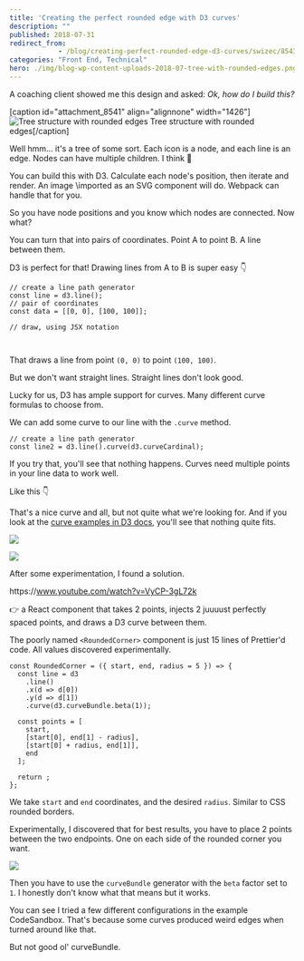 ```yaml
---
title: 'Creating the perfect rounded edge with D3 curves'
description: ""
published: 2018-07-31
redirect_from: 
            - /blog/creating-perfect-rounded-edge-d3-curves/swizec/8543
categories: "Front End, Technical"
hero: ./img/blog-wp-content-uploads-2018-07-tree-with-rounded-edges.png
---
```

A coaching client showed me this design and asked: _Ok, how do I build this?_



\[caption id="attachment_8541" align="alignnone" width="1426"]![Tree structure with rounded edges](./img/blog-wp-content-uploads-2018-07-tree-with-rounded-edges.png) Tree structure with rounded edges\[/caption]



Well hmm… it's a tree of some sort. Each icon is a node, and each line is an edge. Nodes can have multiple children. I think 🤔



You can build this with D3. Calculate each node's position, then iterate and render. An image \\imported as an SVG component will do. Webpack can handle that for you.



So you have node positions and you know which nodes are connected. Now what?



You can turn that into pairs of coordinates. Point A to point B. A line between them.



D3 is perfect for that! Drawing lines from A to B is super easy 👇



```
// create a line path generator
const line = d3.line();
// pair of coordinates
const data = [[0, 0], [100, 100]];

// draw, using JSX notation

  
```



That draws a line from point `(0, 0)` to point `(100, 100)`.





But we don't want straight lines. Straight lines don't look good.



Lucky for us, D3 has ample support for curves. Many different curve formulas to choose from.



We can add some curve to our line with the `.curve` method.



```
// create a line path generator
const line2 = d3.line().curve(d3.curveCardinal);
```



If you try that, you'll see that nothing happens. Curves need multiple points in your line data to work well.



Like this 👇





That's a nice curve and all, but not quite what we're looking for. And if you look at the [curve examples in D3 docs](https://github.com/d3/d3-shape/blob/master/README.md#curves), you'll see that nothing quite fits.



![](./img/d3-d3-shape-master-img-cardinal.png)



![](./img/d3-d3-shape-master-img-catmullRom.png)



After some experimentation, I found a solution.



https&#x3A;//www.youtube.com/watch?v=VyCP-3gL72k



👉 a React component that takes 2 points, injects 2 juuuust perfectly spaced points, and draws a D3 curve between them.





The poorly named `<RoundedCorner>` component is just 15 lines of Prettier'd code. All values discovered experimentally.



```
const RoundedCorner = ({ start, end, radius = 5 }) => {
  const line = d3
    .line()
    .x(d => d[0])
    .y(d => d[1])
    .curve(d3.curveBundle.beta(1));

  const points = [
    start,
    [start[0], end[1] - radius],
    [start[0] + radius, end[1]],
    end
  ];

  return ;
};
```



We take `start` and `end` coordinates, and the desired `radius`. Similar to CSS rounded borders.



Experimentally, I discovered that for best results, you have to place 2 points between the two endpoints. One on each side of the rounded corner you want.



![](./img/blog-wp-content-uploads-2018-07-sketch.jpg)



Then you have to use the `curveBundle` generator with the `beta` factor set to `1`. I honestly don't know what that means but it works.



You can see I tried a few different configurations in the example CodeSandbox. That's because some curves produced weird edges when turned around like that.



But not good ol' curveBundle.